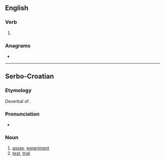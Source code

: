 ==English==

===Verb===
{{head|en|verb form}}

# {{en-past of|ogle}}

===Anagrams===
* {{anagrams|en|a=deglo|Le God|Lodge|e-gold|glode|golde|lodge}}

----

==Serbo-Croatian==

===Etymology===
Deverbal of {{l|sh|[[oglédati]] [[se]]}}.

===Pronunciation===
* {{sh-IPA|ȍglēd}}

===Noun===
{{sh-noun|g=m|head=ȍglēd}}

# [[assay]], [[experiment]]
# [[test]], [[trial]]